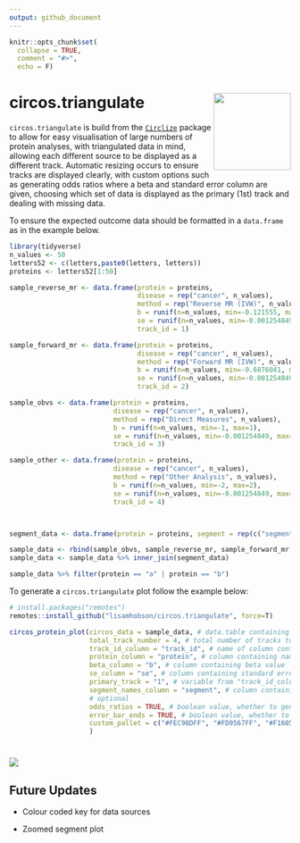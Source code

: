 ```yaml
---
output: github_document
---
```


```r
knitr::opts_chunk$set(
  collapse = TRUE,
  comment = "#>",
  echo = F)

```

# circos.triangulate <img src="images/circos-triangulate-icon.png" align="right" height="138"/></a>

`circos.triangulate` is build from the [`Circlize`](https://github.com/jokergoo/circlize) package to allow for easy visualisation of large numbers of protein analyses, with triangulated data in mind, allowing each different source to be displayed as a different track. Automatic resizing occurs to ensure tracks are displayed clearly, with custom options such as generating odds ratios where a beta and standard error column are given, choosing which set of data is displayed as the primary (1st) track and dealing with missing data.

To ensure the expected outcome data should be formatted in a `data.frame` as in the example below.

```r
library(tidyverse)
n_values <- 50
letters52 <- c(letters,paste0(letters, letters))
proteins <- letters52[1:50]

sample_reverse_mr <- data.frame(protein = proteins,
                                disease = rep("cancer", n_values),
                                method = rep("Reverse MR (IVW)", n_values),
                                b = runif(n=n_values, min=-0.121555, max=0.07898039),
                                se = runif(n=n_values, min=-0.001254849, max=0.04765049),
                                track_id = 1)

sample_forward_mr <- data.frame(protein = proteins,
                                disease = rep("cancer", n_values),
                                method = rep("Forward MR (IVW)", n_values),
                                b = runif(n=n_values, min=-0.6876041, max=0.3437124),
                                se = runif(n=n_values, min=-0.001254849, max=0.04765049),
                                track_id = 2)

sample_obvs <- data.frame(protein = proteins,
                          disease = rep("cancer", n_values),
                          method = rep("Direct Measures", n_values),
                          b = runif(n=n_values, min=-1, max=1),
                          se = runif(n=n_values, min=-0.001254849, max=0.04765049),
                          track_id = 3)

sample_other <- data.frame(protein = proteins,
                          disease = rep("cancer", n_values),
                          method = rep("Other Analysis", n_values),
                          b = runif(n=n_values, min=-2, max=2),
                          se = runif(n=n_values, min=-0.001254849, max=0.04765049),
                          track_id = 4)



segment_data <- data.frame(protein = proteins, segment = rep(c("segment 1", "segment 2", "segment 3", "segment 4", "segment 5"), length(proteins)/5))

sample_data <- rbind(sample_obvs, sample_reverse_mr, sample_forward_mr[as.integer(runif(n=50, min=1, max=n_values)) %>% unique(),], sample_other)
sample_data <- sample_data %>% inner_join(segment_data)

sample_data %>% filter(protein == "a" | protein == "b")

```

To generate a `circos.triangulate` plot follow the example below:

```r
# install.packages("remotes")
remotes::install_github("lisamhobson/circos.triangulate", force=T)

circos_protein_plot(circos_data = sample_data, # data.table containing all of the data to plot
                    total_track_number = 4, # total number of tracks to plot (can be less than sources of data if only plotting subset)
                    track_id_column = "track_id", # name of column containing variable to determine which track e.g. method / data source
                    protein_column = "protein", # column containing names of proteins
                    beta_column = "b", # column containing beta value 
                    se_column = "se", # column containing standard error to generate error bars
                    primary_track = "1", # variable from "track_id_column" to determine which track is first to plot and used to generate names
                    segment_names_column = "segment", # column containing factor to subset data on
                    # optional
                    odds_ratios = TRUE, # boolean value, whether to generate and plot odds ratios from beta and se (default = FALSE)
                    error_bar_ends = TRUE, # boolean value, whether to add ends to error bars (default = T)
                    custom_pallet = c("#FEC98DFF", "#FD9567FF", "#F1605DFF", "#CD4071FF") # provide custom colour pallet, supports viridis or custom vector
                    )
```

# <img src="images/example_circos.png" align="centre"/>

## Future Updates

-   Colour coded key for data sources

-   Zoomed segment plot

